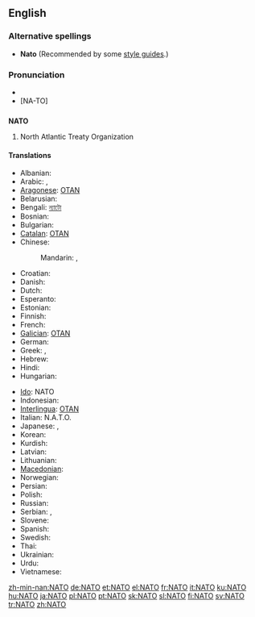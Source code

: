 {{also|nato|ΝΑΤΟ}}
==English==
{{wikipedia}}

===Alternative spellings===
* '''Nato''' (Recommended by some [[style guide]]s.)

===Pronunciation===
* {{IPA|/'neɪtəʊ/}}
* [NA-TO]

==={{acronym}}===
'''NATO'''

# North Atlantic Treaty Organization

====Translations====
{{trans-top|North Atlantic Treaty Organization}}
* Albanian: {{t-|sq|NATO|xs=Albanian}}
* Arabic: {{t|ar|حلف الناتو|m|tr=Hilf al-naatu|sc=Arab}},  {{t|ar|ناتو|m|tr=naatu|sc=Arab}}
* [[Aragonese]]: [[OTAN]] {{f}}
* Belarusian: {{t|be|НАТО|f|tr=NÁTO|sc=Cyrl}}
* Bengali: [[ন্যাটো]]
* Bosnian: {{t-|bs|NATO}}
* Bulgarian: {{t-|bg|НАТО|tr=NÁTO|sc=Cyrl}}
* [[Catalan]]: [[OTAN]] {{f}}
* Chinese:
*: Mandarin: {{t|zh|北約|sc=Hani}},  {{t|zh|北约|tr=Běiyuē|sc=Hani}}
* Croatian: {{t-|hr|NATO}}
* Danish: {{t-|da|NATO}}
* Dutch: {{t-|nl|NAVO}}
* Esperanto: {{t-|eo|NATO|xs=Esperanto}}
* Estonian: {{t+|et|NATO}}
* Finnish: {{t+|fi|NATO}}
* French: {{t+|fr|OTAN|f}}
* [[Galician]]: [[OTAN]] {{f}}
* German: {{t+|de|NATO|f}}
* Greek: {{t+|el|ΝΑΤΟ}}, {{t-|el|ΟΒΣ}}
* Hebrew: {{t-|he|נאט״ו|tr=nat"o}}
* Hindi: {{t|hi|नैटो|tr=naiṭō|sc=Deva}}
* Hungarian: {{t+|hu|NATO}}
{{trans-mid}}
* [[Ido]]: NATO
* Indonesian: {{t-|id|NATO|xs=Indonesian}}
* [[Interlingua]]: [[OTAN]]
* Italian: N.A.T.O.
* Japanese: {{t|ja|北大西洋条約|tr=きたたいせいようじょうやく, kita-taiseyō-jōyaku|sc=Jpan}},  {{t|ja|ナトー|tr=Natō|sc=Jpan}}
* Korean: {{t|ko|나토|tr=Nato|sc=Kore}}
* Kurdish: {{t+|ku|NATO}}
* Latvian: {{t-|lv|NATO|xs=Latvian}}
* Lithuanian: {{t-|lt|NATO|xs=Lithuanian}}
* [[Macedonian]]: {{t|mk|НАТО|f|tr=NÁTO|sc=Cyrl}}
* Norwegian: {{t-|no|NATO}}
* Persian: {{t|fa|ناتو|tr=Nâto|sc=fa-Arab}}
* Polish: {{t+|pl|NATO}}
* Russian: {{t+|ru|НАТО|f|tr=NÁTO|sc=Cyrl}}
* Serbian: {{t-|sr|НАТО|sc=Cyrl}}, {{t|sr|NATO}}
* Slovene: {{t+|sl|NATO}}
* Spanish: {{t+|es|OTAN|f}}
* Swedish: {{t+|sv|NATO}}
* Thai: {{t|th|นาโต้|tr=naa-dtôh|sc=Thai}}
* Ukrainian: {{t-|uk|НАТО|f|tr=NÁTO|sc=Cyrl}}
* Urdu: {{t|ur|نیٹو|sc=ur-Arab}}
* Vietnamese: {{t-|vi|NATO|xs=Vietnamese}}
{{trans-bottom}}

[[zh-min-nan:NATO]]
[[de:NATO]]
[[et:NATO]]
[[el:NATO]]
[[fr:NATO]]
[[it:NATO]]
[[ku:NATO]]
[[hu:NATO]]
[[ja:NATO]]
[[pl:NATO]]
[[pt:NATO]]
[[sk:NATO]]
[[sl:NATO]]
[[fi:NATO]]
[[sv:NATO]]
[[tr:NATO]]
[[zh:NATO]]